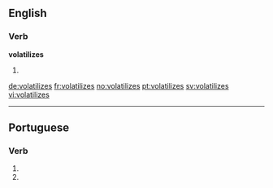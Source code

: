 ==English==

===Verb===
'''volatilizes'''

# {{en-third-person singular of|volatilize}}

[[de:volatilizes]]
[[fr:volatilizes]]
[[no:volatilizes]]
[[pt:volatilizes]]
[[sv:volatilizes]]
[[vi:volatilizes]]

----
==Portuguese==

===Verb===
{{head|pt|verb form}}
# {{conjugation of|volatilizar||2|s|present|subjunctive|lang=pt}}
# {{conjugation of|volatilizar||2|s|negative|imperative|lang=pt}}
{{rfc-auto}}